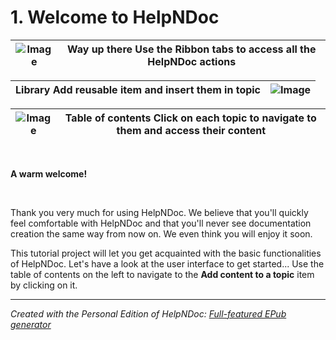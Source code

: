 # 1. Welcome to HelpNDoc

| ![Image](<.lib/arrow1.png>) |  Way up there Use the Ribbon tabs to access all the HelpNDoc actions |
| --- | --- |


| Library Add reusable item and insert them in topic | ![Image](<lib/arrow2.png>) |
| ---: | ---: |


| ![Image](<lib/arrow3.png>) | Table of contents Click on each topic to navigate to them and access their content |
| --- | --- |


&nbsp;

**A warm welcome\!**

&nbsp;

Thank you very much for using HelpNDoc. We believe that you'll quickly feel comfortable with HelpNDoc and that you'll never see documentation creation the same way from now on. We even think you will enjoy it soon.

This tutorial project will let you get acquainted with the basic functionalities of HelpNDoc. Let's have a look at the user interface to get started... Use the table of contents on the left to navigate to the **Add content to a topic** item by clicking on it.

***
_Created with the Personal Edition of HelpNDoc: [Full-featured EPub generator](<https://www.helpndoc.com/create-epub-ebooks>)_
